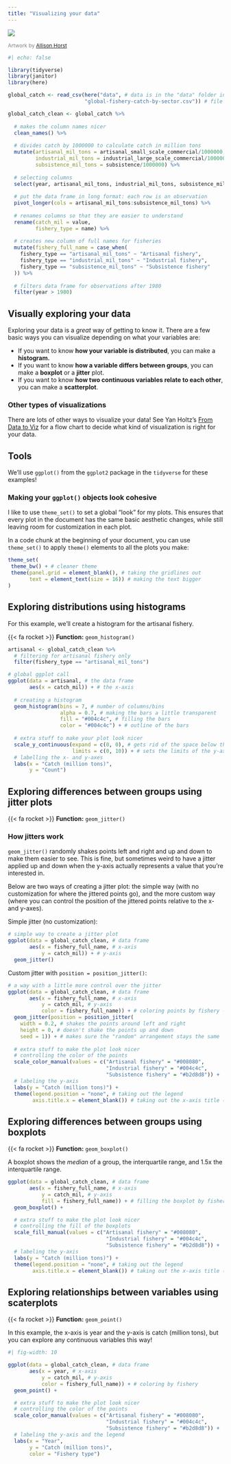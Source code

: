 ```yaml
---
title: "Visualizing your data"
---
```


![](images/352c905d-7be3-4808-9514-1fac3b0fe2fc_rw_1920.png){fig-align="center"}

[Artwork by [Allison Horst](https://twitter.com/allison_horst)]{style="color: grey; font-size: 12px"} 

```r
#| echo: false

library(tidyverse)
library(janitor)
library(here)

global_catch <- read_csv(here("data", # data is in the "data" folder in this repository
                         "global-fishery-catch-by-sector.csv")) # file name

global_catch_clean <- global_catch %>% 
  
  # makes the column names nicer
  clean_names() %>% 
  
  # divides catch by 1000000 to calculate catch in million tons
  mutate(artisanal_mil_tons = artisanal_small_scale_commercial/1000000,
         industrial_mil_tons = industrial_large_scale_commercial/1000000,
         subsistence_mil_tons = subsistence/1000000) %>% 
  
  # selecting columns
  select(year, artisanal_mil_tons, industrial_mil_tons, subsistence_mil_tons) %>% 
  
  # put the data frame in long format: each row is an observation
  pivot_longer(cols = artisanal_mil_tons:subsistence_mil_tons) %>% 
  
  # renames columns so that they are easier to understand
  rename(catch_mil = value,
         fishery_type = name) %>% 
  
  # creates new column of full names for fisheries
  mutate(fishery_full_name = case_when(
    fishery_type == "artisanal_mil_tons" ~ "Artisanal fishery",
    fishery_type == "industrial_mil_tons" ~ "Industrial fishery",
    fishery_type == "subsistence_mil_tons" ~ "Subsistence fishery"
  )) %>% 
  
  # filters data frame for observations after 1980
  filter(year > 1980)
```



## Visually exploring your data

Exploring your data is a _great_ way of getting to know it. There are a few basic ways you can visualize depending on what your variables are:  

- If you want to know **how your variable is distributed**, you can make a **histogram.**  
- If you want to know **how a variable differs between groups**, you can make a **boxplot** or a **jitter** plot.  
- If you want to know **how two continuous variables relate to each other**, you can make a **scatterplot**.  

:::{.callout-note}
### Other types of visualizations

There are lots of other ways to visualize your data! See Yan Holtz's [From Data to Viz](https://www.data-to-viz.com/) for a flow chart to decide what kind of visualization is right for your data.
:::

## Tools

We'll use `ggplot()` from the `ggplot2` package in the `tidyverse` for these examples!

:::{.callout-note}
### Making your `ggplot()` objects look cohesive

I like to use `theme_set()` to set a global "look" for my plots. This ensures that every plot in the document has the same basic aesthetic changes, while still leaving room for customization in each plot.  

In a code chunk at the beginning of your document, you can use `theme_set()` to apply `theme()` elements to all the plots you make:

```r
theme_set(
 theme_bw() + # cleaner theme
 theme(panel.grid = element_blank(), # taking the gridlines out
       text = element_text(size = 16)) # making the text bigger
)
```

:::

## Exploring distributions using histograms

For this example, we'll create a histogram for the artisanal fishery.  

{{< fa rocket >}} **Function:** `geom_histogram()`  

```r
artisanal <- global_catch_clean %>% 
  # filtering for artisanal fishery only
  filter(fishery_type == "artisanal_mil_tons")

# global ggplot call
ggplot(data = artisanal, # the data frame
       aes(x = catch_mil)) + # the x-axis
  
  # creating a histogram
  geom_histogram(bins = 7, # number of columns/bins
                 alpha = 0.7, # making the bars a little transparent
                 fill = "#004c4c", # filling the bars 
                 color = "#004c4c") + # outline of the bars
  
  # extra stuff to make your plot look nicer
  scale_y_continuous(expand = c(0, 0), # gets rid of the space below the bars
                     limits = c(0, 10)) + # sets the limits of the y-axis 
  # labelling the x- and y-axes
  labs(x = "Catch (million tons)",
       y = "Count")
```

## Exploring differences between groups using jitter plots

{{< fa rocket >}} **Function:** `geom_jitter()`  

:::{.callout-note}
### How jitters work
`geom_jitter()` randomly shakes points left and right and up and down to make them easier to see. This is fine, but sometimes weird to have a jitter applied up and down when the y-axis actually represents a value that you're interested in.  

Below are two ways of creating a jitter plot: the simple way (with no customization for where the jittered points go), and the more custom way (where you can control the position of the jittered points relative to the x- and y-axes).
:::

Simple jitter (no customization):

```r
# simple way to create a jitter plot
ggplot(data = global_catch_clean, # data frame
       aes(x = fishery_full_name, # x-axis
           y = catch_mil)) + # y-axis
  geom_jitter()
```

Custom jitter with `position = position_jitter()`: 

```r
# a way with a little more control over the jitter
ggplot(data = global_catch_clean, # data frame
       aes(x = fishery_full_name, # x-axis
           y = catch_mil, # y-axis
           color = fishery_full_name)) + # coloring points by fishery - this is required for the scale_color_manual code to work!
  geom_jitter(position = position_jitter(
    width = 0.2, # shakes the points around left and right 
    height = 0, # doesn't shake the points up and down
    seed = 1)) + # makes sure the "random" arrangement stays the same
 
  # extra stuff to make the plot look nicer
  # controlling the color of the points
  scale_color_manual(values = c("Artisanal fishery" = "#008080",
                                "Industrial fishery" = "#004c4c",
                                "Subsistence fishery" = "#b2d8d8")) +
  # labeling the y-axis
  labs(y = "Catch (million tons)") +
  theme(legend.position = "none", # taking out the legend
        axis.title.x = element_blank()) # taking out the x-axis title (redundant)
```

## Exploring differences between groups using boxplots

{{< fa rocket >}} **Function:** `geom_boxplot()`  

A boxplot shows the _median_ of a group, the interquartile range, and 1.5x the interquartile range.

```r
ggplot(data = global_catch_clean, # data frame
       aes(x = fishery_full_name, # x-axis
           y = catch_mil, # y-axis
           fill = fishery_full_name)) + # filling the boxplot by fishery, again needed for the scale_fill_manual code to work!
  geom_boxplot() +

  # extra stuff to make the plot look nicer
  # controlling the fill of the boxplots
  scale_fill_manual(values = c("Artisanal fishery" = "#008080",
                                "Industrial fishery" = "#004c4c",
                                "Subsistence fishery" = "#b2d8d8")) +
  # labeling the y-axis
  labs(y = "Catch (million tons)") +
  theme(legend.position = "none", # taking out the legend
        axis.title.x = element_blank()) # taking out the x-axis title (redundant)
```

## Exploring relationships between variables using scaterplots

{{< fa rocket >}} **Function:** `geom_point()`  

In this example, the x-axis is year and the y-axis is catch (million tons), but you can explore any continuous variables this way!

```r
#| fig-width: 10

ggplot(data = global_catch_clean, # data frame
       aes(x = year, # x-axis
           y = catch_mil, # y-axis
           color = fishery_full_name)) + # coloring by fishery 
  geom_point() +

  # extra stuff to make the plot look nicer
  # controlling the color of the points
  scale_color_manual(values = c("Artisanal fishery" = "#008080",
                                "Industrial fishery" = "#004c4c",
                                "Subsistence fishery" = "#b2d8d8")) +
  # labeling the y-axis and the legend
  labs(x = "Year",
       y = "Catch (million tons)",
       color = "Fishery type") 
```



